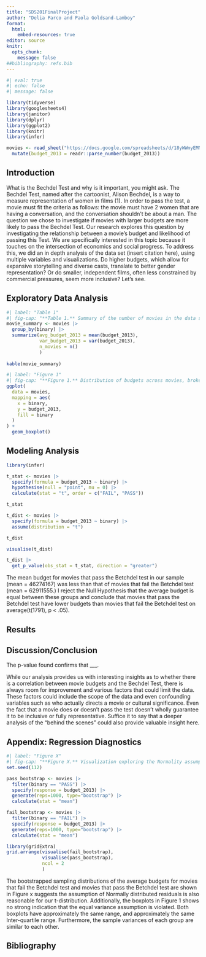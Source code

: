 ```yaml
---
title: "SDS201FinalProject"
author: "Delia Parco and Paola Goldsand-Lamboy"
format:
  html:
    embed-resources: true
editor: source
knitr:
  opts_chunk:
    message: false
##bibliography: refs.bib
---
```


```r
#| eval: true
#| echo: false
#| message: false

library(tidyverse)
library(googlesheets4)
library(janitor)
library(dplyr)
library(ggplot2)
library(knitr)
library(infer)
```

```r
movies <- read_sheet("https://docs.google.com/spreadsheets/d/18yWWmyEMNVSnbGaaGfrjXcYIoFhedToTQYdiEAgdQh4/edit?usp=sharing") |>
  mutate(budget_2013 = readr::parse_number(budget_2013))
```

## Introduction

What is the Bechdel Test and why is it important, you might ask. The Bechdel Test, named after the cartoonist, Alison Bechdel, is a way to measure representation of women in films (1). In order to pass the test, a movie must fit the criteria as follows: the movie must have 2 women that are having a conversation, and the conversation shouldn’t be about a man.
The question we chose to investigate if movies with larger budgets are more likely to pass the Bechdel Test. Our research explores this question by investigating the relationship between a movie's budget and likelihood of passing this Test. We are specifically interested in this topic because it touches on the intersection of economics and social progress.
To address this, we did an in depth analysis of the data set (insert citation here), using multiple variables and visualizations. Do higher budgets, which allow for expansive storytelling and diverse casts, translate to better gender representation? Or do smaller, independent films, often less constrained by commercial pressures, seem more inclusive? Let’s see.


## Exploratory Data Analysis 

```r
#| label: "Table 1"
#| fig-cap: "**Table 1.** Summary of the number of movies in the data set *passes* or *fails* the Betchdel Test, as well as the means and standard deviations of these groups"
movie_summary <- movies |>
  group_by(binary) |>
  summarize(avg_budget_2013 = mean(budget_2013),
            var_budget_2013 = var(budget_2013),
            n_movies = n()
            )
          
kable(movie_summary)
```


```r
#| label: "Figure 1"
#| fig-cap: "**Figure 1.** Distribution of budgets across movies, broken down weather they pass or fail the Betchdel Test."
ggplot(
  data = movies,
  mapping = aes(
    x = binary,
    y = budget_2013,
    fill = binary
  )
) + 
  geom_boxplot()
```

## Modeling Analysis

```r
library(infer)

t_stat <- movies |>
  specify(formula = budget_2013 ~ binary) |>
  hypothesise(null = "point", mu = 0) |>
  calculate(stat = "t", order = c("FAIL", "PASS"))

t_stat
```
 
```r
t_dist <- movies |>
  specify(formula = budget_2013 ~ binary) |>
  assume(distribution = "t")

t_dist
```
 
```r
visualise(t_dist)
```



```r
t_dist |>
  get_p_value(obs_stat = t_stat, direction = "greater")
```

The mean budget for movies that pass the Betchdel test in our sample (mean = 46274167) was less than that of movies that fail the Betchdel test (mean = 62911555.) I reject the Null Hypothesis that the average budget is equal between these groups and conclude that movies that pass the Betchdel test have lower budgets than movies that fail the Betchdel test on average(t(1791), p < .05). 

## Results



## Discussion/Conclusion

The p-value found confirms that ___. 	

While our analysis provides us with interesting insights as to whether there is a correlation between movie budgets and the Bechdel Test, there is always room for improvement and various factors that could limit the data. These factors could include the scope of the data and even confounding variables such as who actually directs a movie or cultural significance. Even the fact that a movie does or doesn’t pass the test doesn’t wholly guarantee it to be inclusive or fully representative. Suffice it to say that a deeper analysis of the “behind the scenes” could also provide valuable insight here.

## Appendix: Regression Diagnostics 


```r
#| label: "Figure X"
#| fig-cap: "**Figure X.** Visualization exploring the Normality assumption of the linear model."
set.seed(112)

pass_bootstrap <- movies |>
  filter(binary == "PASS") |>
  specify(response = budget_2013) |>
  generate(reps=1000, type="bootstrap") |>
  calculate(stat = "mean")

fail_bootstrap <- movies |>
  filter(binary == "FAIL") |>
  specify(response = budget_2013) |>
  generate(reps=1000, type="bootstrap") |>
  calculate(stat = "mean")

library(gridExtra)
grid.arrange(visualise(fail_bootstrap),
             visualise(pass_bootstrap),
             ncol = 2
             )
```

The bootstrapped sampling distributions of the average budgets for movies that fail the Betchdel test and movies that pass the Betchdel test are shown in Figure x suggests the assumption of Normally distributed residuals is also reasonable for our t-distribution. Additionally, the boxplots in Figure 1 shows no strong indication that the equal variance assumption is violated. Both boxplots have approximately the same range, and approximately the same Inter-quartile range. Furthermore, the sample variances of each group are similar to each other.

## Bibliography


